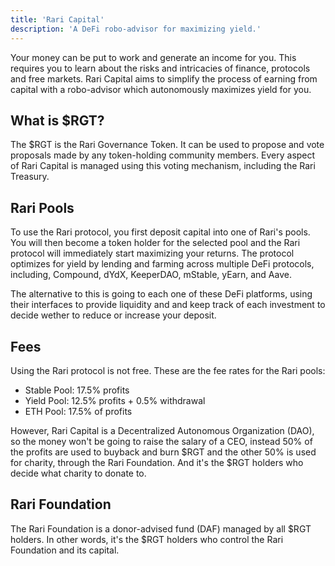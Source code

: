 ```yaml
---
title: 'Rari Capital'
description: 'A DeFi robo-advisor for maximizing yield.'
---
```


Your money can be put to work and generate an income for you. This requires you to learn about the risks and intricacies of finance, protocols and free markets. Rari Capital aims to simplify the process of earning from capital with a robo-advisor which autonomously maximizes yield for you.

## What is $RGT?

The $RGT is the Rari Governance Token. It can be used to propose and vote proposals made by any token-holding community members. Every aspect of Rari Capital is managed using this voting mechanism, including the Rari Treasury.

## Rari Pools

To use the Rari protocol, you first deposit capital into one of Rari's pools. You will then become a token holder for the selected pool and the Rari protocol will immediately start maximizing your returns. The protocol optimizes for yield by lending and farming across multiple DeFi protocols, including, Compound, dYdX, KeeperDAO, mStable, yEarn, and Aave.

The alternative to this is going to each one of these DeFi platforms, using their interfaces to provide liquidity and and keep track of each investment to decide wether to reduce or increase your deposit. 

## Fees

Using the Rari protocol is not free. These are the fee rates for the Rari pools: 

- Stable Pool: 17.5% profits
- Yield Pool: 12.5% profits + 0.5% withdrawal
- ETH Pool: 17.5% of profits

However, Rari Capital is a Decentralized Autonomous Organization (DAO), so the money won't be going to raise the salary of a CEO, instead 50% of the profits are used to buyback and burn $RGT and the other 50% is used for charity, through the Rari Foundation. And it's the $RGT holders who decide what charity to donate to. 

## Rari Foundation

The Rari Foundation is a donor-advised fund (DAF) managed by all $RGT holders. In other words, it's the $RGT holders who control the Rari Foundation and its capital.